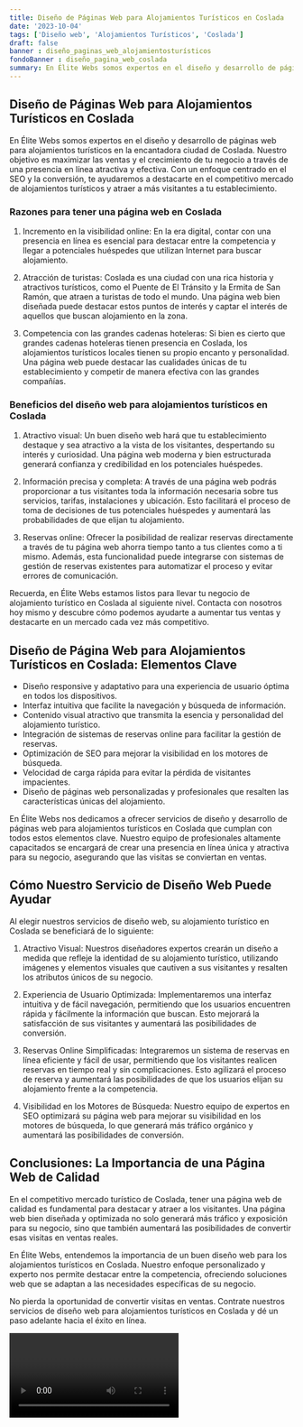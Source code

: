 ```yaml
---
title: Diseño de Páginas Web para Alojamientos Turísticos en Coslada
date: '2023-10-04'
tags: ['Diseño web', 'Alojamientos Turísticos', 'Coslada']
draft: false
banner : diseño_paginas_web_alojamientosturísticos
fondoBanner : diseño_pagina_web_coslada
summary: En Élite Webs somos expertos en el diseño y desarrollo de páginas web para alojamientos turísticos en la encantadora ciudad de Coslada. Nuestro objetivo es maximizar las ventas y el crecimiento de tu negocio a través de una presencia en línea atractiva y efectiva. Con un enfoque centrado en el SEO y la conversión, te ayudaremos a destacarte en el competitivo mercado de alojamientos turísticos y atraer a más visitantes a tu establecimiento.
---
```


## Diseño de Páginas Web para Alojamientos Turísticos en Coslada

En Élite Webs somos expertos en el diseño y desarrollo de páginas web para alojamientos turísticos en la encantadora ciudad de Coslada. Nuestro objetivo es maximizar las ventas y el crecimiento de tu negocio a través de una presencia en línea atractiva y efectiva. Con un enfoque centrado en el SEO y la conversión, te ayudaremos a destacarte en el competitivo mercado de alojamientos turísticos y atraer a más visitantes a tu establecimiento.

### Razones para tener una página web en Coslada

1. Incremento en la visibilidad online: En la era digital, contar con una presencia en línea es esencial para destacar entre la competencia y llegar a potenciales huéspedes que utilizan Internet para buscar alojamiento.

2. Atracción de turistas: Coslada es una ciudad con una rica historia y atractivos turísticos, como el Puente de El Tránsito y la Ermita de San Ramón, que atraen a turistas de todo el mundo. Una página web bien diseñada puede destacar estos puntos de interés y captar el interés de aquellos que buscan alojamiento en la zona.

3. Competencia con las grandes cadenas hoteleras: Si bien es cierto que grandes cadenas hoteleras tienen presencia en Coslada, los alojamientos turísticos locales tienen su propio encanto y personalidad. Una página web puede destacar las cualidades únicas de tu establecimiento y competir de manera efectiva con las grandes compañías.

### Beneficios del diseño web para alojamientos turísticos en Coslada

1. Atractivo visual: Un buen diseño web hará que tu establecimiento destaque y sea atractivo a la vista de los visitantes, despertando su interés y curiosidad. Una página web moderna y bien estructurada generará confianza y credibilidad en los potenciales huéspedes.

2. Información precisa y completa: A través de una página web podrás proporcionar a tus visitantes toda la información necesaria sobre tus servicios, tarifas, instalaciones y ubicación. Esto facilitará el proceso de toma de decisiones de tus potenciales huéspedes y aumentará las probabilidades de que elijan tu alojamiento.

3. Reservas online: Ofrecer la posibilidad de realizar reservas directamente a través de tu página web ahorra tiempo tanto a tus clientes como a ti mismo. Además, esta funcionalidad puede integrarse con sistemas de gestión de reservas existentes para automatizar el proceso y evitar errores de comunicación.

Recuerda, en Élite Webs estamos listos para llevar tu negocio de alojamiento turístico en Coslada al siguiente nivel. Contacta con nosotros hoy mismo y descubre cómo podemos ayudarte a aumentar tus ventas y destacarte en un mercado cada vez más competitivo.

<GifSeo />

<Cta />

## Diseño de Página Web para Alojamientos Turísticos en Coslada: Elementos Clave

- Diseño responsive y adaptativo para una experiencia de usuario óptima en todos los dispositivos.
- Interfaz intuitiva que facilite la navegación y búsqueda de información.
- Contenido visual atractivo que transmita la esencia y personalidad del alojamiento turístico.
- Integración de sistemas de reservas online para facilitar la gestión de reservas.
- Optimización de SEO para mejorar la visibilidad en los motores de búsqueda.
- Velocidad de carga rápida para evitar la pérdida de visitantes impacientes.
- Diseño de páginas web personalizadas y profesionales que resalten las características únicas del alojamiento.

En Élite Webs nos dedicamos a ofrecer servicios de diseño y desarrollo de páginas web para alojamientos turísticos en Coslada que cumplan con todos estos elementos clave. Nuestro equipo de profesionales altamente capacitados se encargará de crear una presencia en línea única y atractiva para su negocio, asegurando que las visitas se conviertan en ventas.

## Cómo Nuestro Servicio de Diseño Web Puede Ayudar

Al elegir nuestros servicios de diseño web, su alojamiento turístico en Coslada se beneficiará de lo siguiente:

1. Atractivo Visual: Nuestros diseñadores expertos crearán un diseño a medida que refleje la identidad de su alojamiento turístico, utilizando imágenes y elementos visuales que cautiven a sus visitantes y resalten los atributos únicos de su negocio.

2. Experiencia de Usuario Optimizada: Implementaremos una interfaz intuitiva y de fácil navegación, permitiendo que los usuarios encuentren rápida y fácilmente la información que buscan. Esto mejorará la satisfacción de sus visitantes y aumentará las posibilidades de conversión.

3. Reservas Online Simplificadas: Integraremos un sistema de reservas en línea eficiente y fácil de usar, permitiendo que los visitantes realicen reservas en tiempo real y sin complicaciones. Esto agilizará el proceso de reserva y aumentará las posibilidades de que los usuarios elijan su alojamiento frente a la competencia.

4. Visibilidad en los Motores de Búsqueda: Nuestro equipo de expertos en SEO optimizará su página web para mejorar su visibilidad en los motores de búsqueda, lo que generará más tráfico orgánico y aumentará las posibilidades de conversión.

## Conclusiones: La Importancia de una Página Web de Calidad

En el competitivo mercado turístico de Coslada, tener una página web de calidad es fundamental para destacar y atraer a los visitantes. Una página web bien diseñada y optimizada no solo generará más tráfico y exposición para su negocio, sino que también aumentará las posibilidades de convertir esas visitas en ventas reales.

En Élite Webs, entendemos la importancia de un buen diseño web para los alojamientos turísticos en Coslada. Nuestro enfoque personalizado y experto nos permite destacar entre la competencia, ofreciendo soluciones web que se adaptan a las necesidades específicas de su negocio.

No pierda la oportunidad de convertir visitas en ventas. Contrate nuestros servicios de diseño web para alojamientos turísticos en Coslada y dé un paso adelante hacia el éxito en línea.

<Video />

<CtaBot job='Alojamientos Turísticos' city='Coslada'/>

<Gmaps query='Coslada+españa+maps' />